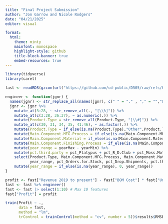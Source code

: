 ```yaml
---
title: "Final Project Submission"
author: "Jon Garrow and Nicole Rodgers"
date: "04/21/2025"
editor: visual

format: 
  html:
    theme: minty  
    mainfont: monospace
    highlight-style: github
    title-block-banner: true
    embed-resources: true
---
```


```r
library(tidyverse)
library(caret)

fast <- readRDS(gzcon(url("https://github.com/cd-public/D505/raw/refs/heads/master/dat/craven_train.rds")))

engineer <- function(jgnr) {
  names(jgnr) <- str_replace_all(names(jgnr), c(" " = "." , "," = "","&"="_","\\(" = "", "\\)" = ""))
  jgnr <- jgnr %>%
    mutate_at(3:28, ~ str_remove_all(., "[\\%]")) %>%
    mutate_at(c(3:28, 36:37), ~ as.numeric(.)) %>%
    mutate(Product.Type = str_remove_all(Product.Type, "[\\#]")) %>%
    mutate_at(c(30, 31, 34, 35, 41:46), ~ as.factor(.)) %>%
    mutate(Product.Type = if_else(is.na(Product.Type),"Other",Product.Type)) %>%
    mutate(Main.Component.MFG.Process = if_else(is.na(Main.Component.MFG.Process), "(Other)",Main.Component.MFG.Process)) %>%
    mutate(Main.Component.Material = if_else(is.na(Main.Component.Material), "(Other)",Main.Component.Material)) %>%
    mutate(Main.Component.Finishing.Process = if_else(is.na(Main.Component.Finishing.Process), "None", Main.Component.Finishing.Process)) %>%
    mutate(year_range = yearMax - yearMin) %>%
    mutate(pct.third.party = pct_Platypus + pct_R_D.Club + pct_Moss.Motors.Only) %>%
    select(Product.Type, Main.Component.MFG.Process, Main.Component.Material, Main.Component.Finishing.Process,
           year_range, pct_Orders.for.Stock, pct_Drop.Shipments, pct.third.party, Listing.Type, Number.of.Components) %>%
    mutate(year_range = if_else(is.na(year_range), 0, year_range))
}

profit <- fast["Revenue 2019 to present"] - fast["BOM Cost"] * fast["Units Sold"]
fast <- fast %>% engineer()
fast <- fast |> select(1:10) # Max 10 features
fast["Profit"] = profit

train(Profit ~ .,
      data = fast, 
      method = "lm",
      trControl = trainControl(method = "cv", number = 5))$results$RMSE
```
